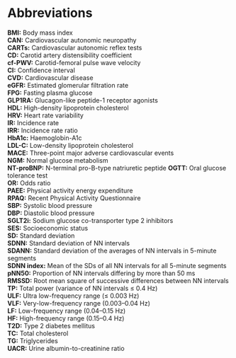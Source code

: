 # Abbreviations {.unnumbered}


**BMI:** Body mass index  
**CAN:** Cardiovascular autonomic neuropathy  
**CARTs:** Cardiovascular autonomic reflex tests    
**CD:** Carotid artery distensibility coefficient  
**cf-PWV:** Carotid-femoral pulse wave velocity  
**CI:** Confidence interval  
**CVD:** Cardiovascular disease  
**eGFR:** Estimated glomerular filtration rate  
**FPG:** Fasting plasma glucose  
**GLP1RA:** Glucagon-like peptide-1 receptor agonists  
**HDL:** High-density lipoprotein cholesterol  
**HRV:** Heart rate variability  
**IR:** Incidence rate  
**IRR:** Incidence rate ratio  
**HbA1c:** Haemoglobin-A1c  
**LDL-C:** Low-density lipoprotein cholesterol  
**MACE:** Three-point major adverse cardiovascular events   
**NGM:** Normal glucose metabolism    
**NT-proBNP:** N-terminal pro-B-type natriuretic peptide
**OGTT:** Oral glucose tolerance test  
**OR:** Odds ratio  
**PAEE:** Physical activity energy expenditure  
**RPAQ:** Recent Physical Activity Questionnaire  
**SBP:** Systolic blood pressure  
**DBP:** Diastolic blood pressure  
**SGLT2i:** Sodium glucose co-transporter type 2 inhibitors  
**SES:** Socioeconomic status  
**SD:** Standard deviation    
**SDNN:** Standard deviation of NN intervals  
**SDANN:** Standard deviation of the averages of NN intervals in 5-minute segments  
**SDNN index:** Mean of the SDs of all NN intervals for all 5-minute segments  
**pNN50:** Proportion of NN intervals differing by more than 50 ms  
**RMSSD:** Root mean square of successive differences between NN intervals  
**TP:** Total power (variance of NN intervals ≤ 0.4 Hz)  
**ULF:** Ultra low-frequency range (≤ 0.003 Hz)  
**VLF:** Very-low-frequency range (0.003–0.04 Hz)  
**LF:** Low-frequency range (0.04–0.15 Hz)  
**HF:** High-frequency range (0.15–0.4 Hz)  
**T2D:** Type 2 diabetes mellitus  
**TC:** Total cholesterol  
**TG:** Triglycerides  
**UACR:** Urine albumin-to-creatinine ratio  
